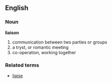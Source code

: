 ==English==
===Noun===
'''liaison'''
#communication between two parties or groups
#a tryst, or romantic meeting
#co-operation, working together

===Related terms===
*[[liaise]]